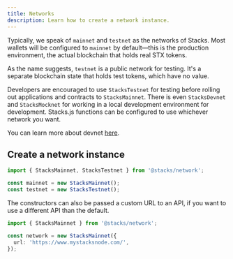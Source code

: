 ```yaml
---
title: Networks
description: Learn how to create a network instance.
---
```


Typically, we speak of `mainnet` and `testnet` as the networks of Stacks. Most wallets will be configured to `mainnet` by default—this is the production environment, the actual blockchain that holds real STX tokens.

As the name suggests, `testnet` is a public network for testing. It's a separate blockchain state that holds test tokens, which have no value.

Developers are encouraged to use `StacksTestnet` for testing before rolling out applications and contracts to `StacksMainnet`.
There is even `StacksDevnet` and `StacksMocknet` for working in a local development environment for development.
Stacks.js functions can be configured to use whichever network you want.

You can learn more about devnet [here](/stacks/clarinet/guides/run-a-local-devnet).

## Create a network instance

```ts twoslash
import { StacksMainnet, StacksTestnet } from '@stacks/network';

const mainnet = new StacksMainnet();
const testnet = new StacksTestnet();
```

The constructors can also be passed a custom URL to an API, if you want to use a different API than the default.

```ts twoslash
import { StacksMainnet } from '@stacks/network';

const network = new StacksMainnet({
  url: 'https://www.mystacksnode.com/',
});
```
